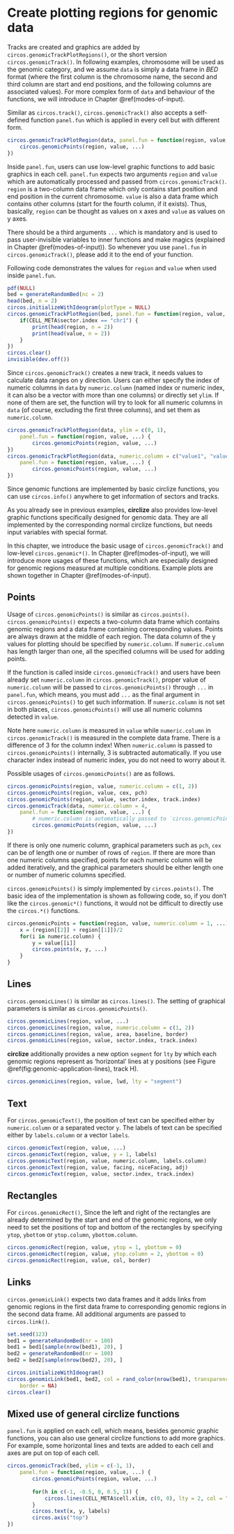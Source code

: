 
# Create plotting regions for genomic data {#genomic-plotting-region}

Tracks are created and graphics are added by
`circos.genomicTrackPlotRegions()`, or the short version
`circos.genomicTrack()`. In following examples, chromosome will be used as the
genomic category, and we assume `data` is simply a data frame in _BED_ format
(where the first column is the chromosome name, the second and third column
are start and end positions, and the following columns are associated values).
For more complex form of `data` and behaviour of the functions, we will
introduce in Chapter \@ref(modes-of-input).

Similar as `circos.track()`, `circos.genomicTrack()` also accepts a self-
defined function `panel.fun` which is applied in every cell but with different
form.

```r
circos.genomicTrackPlotRegion(data, panel.fun = function(region, value, ...) {
    circos.genomicPoints(region, value, ...)
})
```

Inside `panel.fun`, users can use low-level graphic functions to add basic
graphics in each cell. `panel.fun` expects two arguments `region` and `value`
which are automatically processed and passed from `circos.genomicTrack()`.
`region` is a two-column data frame which only contains start position and end
position in the current chromosome. `value` is also a data frame which
contains other columns (start for the fourth column, if it exists). Thus, basically,
`region` can be thought as values on x axes and `value` as values on y axes.

There should be a third arguments `...` which is mandatory and is used to pass
user-invisible variables to inner functions and make magics (explained in
Chapter \@ref(modes-of-input)). So whenever you use `panel.fun` in
`circos.genomicTrack()`, please add it to the end of your function.

Following code demonstrates the values for `region` and `value` when used inside `panel.fun`.

```r
pdf(NULL)
bed = generateRandomBed(nc = 2)
head(bed, n = 2)
circos.initializeWithIdeogram(plotType = NULL)
circos.genomicTrackPlotRegion(bed, panel.fun = function(region, value, ...) {
    if(CELL_META$sector.index == "chr1") {
        print(head(region, n = 2))
        print(head(value, n = 2))
    }
})
circos.clear()
invisible(dev.off())
```

Since `circos.genomicTrack()` creates a new track, it needs values to
calculate data ranges on y direction. Users can either specify the index of
numeric columns in `data` by `numeric.column` (named index or numeric index,
it can also be a vector with more than one columns) or directly set `ylim`. If none of
them are set, the function will try to look for all numeric columns in `data`
(of course, excluding the first three columns), and set them as
`numeric.column`.

```r
circos.genomicTrackPlotRegion(data, ylim = c(0, 1),
    panel.fun = function(region, value, ...) {
        circos.genomicPoints(region, value, ...)
})
circos.genomicTrackPlotRegion(data, numeric.column = c("value1", "value2"), 
    panel.fun = function(region, value, ...) {
        circos.genomicPoints(region, value, ...)
})
```

Since genomic functions are implemented by basic circlize functions, you can
use `circos.info()` anywhere to get information of sectors and tracks.

As you already see in previous examples, **circlize** also provides low-level graphic
functions specifically designed for genomic data. They are all implemented by the corresponding
normal circlize functions, but needs input variables with special format.

In this chapter, we introduce the basic usage of `circos.genomicTrack()` and
low-level `circos.genomic*()`. In Chapter \@ref(modes-of-input), we will
introduce more usages of these functions, which are especially designed for
genomic regions measured at multiple conditions. Example plots are shown together in
Chapter \@ref(modes-of-input).

## Points {#genomic-points}

Usage of `circos.genomicPoints()` is similar as `circos.points()`.
`circos.genomicPoints()` expects a two-column data frame which contains genomic regions
and a data frame containing corresponding values. Points are always drawn at
the middle of each region. The data column of the y values for plotting should
be specified by `numeric.column`. If `numeric.column` has length larger than
one, all the specified columns will be used for adding points.

If the function is called inside `circos.genomicTrack()` and users have been
already set `numeric.column` in `circos.genomicTrack()`, proper value of
`numeric.column` will be passed to `circos.genomicPoints()` through `...` in
`panel.fun`, which means, you must add `...` as the final argument in
`circos.genomicPoints()` to get such information. If `numeric.column` is not
set in both places, `circos.genomicPoints()` will use all numeric columns
detected in `value`.

Note here `numeric.column` is measured in `value` while `numeric.column` in
`circos.genomicTrack()` is measured in the complete data frame. There is a
difference of 3 for the column index! When `numeric.column` is passed to
`circos.genomicPoints()` internally, 3 is subtracted automatically. If you use
character index instead of numeric index, you do not need to worry about it.

Possible usages of `circos.genomicPoints()` are as follows.

```r
circos.genomicPoints(region, value, numeric.column = c(1, 2))
circos.genomicPoints(region, value, cex, pch)
circos.genomicPoints(region, value, sector.index, track.index)
circos.genomicTrack(data, numeric.column = 4, 
    panel.fun = function(region, value, ...) {
        # numeric.column is automatically passed to `circos.genomicPoints()`
        circos.genomicPoints(region, value, ...)
})
```

If there is only one numeric column, graphical parameters such as `pch`, `cex`
can be of length one or number of rows of `region`. If there are more than one
numeric columns specified, points for each numeric column will be added
iteratively, and the graphical parameters should be either length one or
number of numeric columns specified.

`circos.genomicPoints()` is simply implemented by `circos.points()`. The basic
idea of the implementation is shown as following code, so, if you don't like the
`circos.genomic*()` functions, it would not be difficult to directly use the
`circos.*()` functions.

```r
circos.genomicPoints = function(region, value, numeric.column = 1, ...) {
    x = (region[[2]] + region[[1]])/2
    for(i in numeric.column) {
        y = value[[i]]
        circos.points(x, y, ...)
    }
}
```

## Lines {#genomic-lines}

`circos.genomicLines()` is similar as `circos.lines()`. The setting of
graphical parameters is similar as `circos.genomicPoints()`.

```r
circos.genomicLines(region, value, ...)
circos.genomicLines(region, value, numeric.column = c(1, 2))
circos.genomicLines(region, value, area, baseline, border)
circos.genomicLines(region, value, sector.index, track.index)
```

**circlize** additionally provides a new option `segment` for `lty` by
which each genomic regions represent as 'horizontal' lines at y positions
(see Figure \@ref(fig:genomic-application-lines), track H).

```r
circos.genomicLines(region, value, lwd, lty = "segment")
```

## Text {#genomic-text}

For `circos.genomicText()`, the position of text can be specified either by `numeric.column`
or a separated vector `y`. The labels of text can be specified either by `labels.column`
or a vector `labels`.

```r
circos.genomicText(region, value, ...)
circos.genomicText(region, value, y = 1, labels)
circos.genomicText(region, value, numeric.column, labels.column)
circos.genomicText(region, value, facing, niceFacing, adj)
circos.genomicText(region, value, sector.index, track.index)
```

## Rectangles {#genomic-rectangles}

For `circos.genomicRect()`, Since the left and right of the rectangles are
already determined by the start and end of the genomic regions, we only need
to set the positions of top and bottom of the rectangles by specifying `ytop`,
`ybottom` or `ytop.column`, `ybottom.column`.

```r
circos.genomicRect(region, value, ytop = 1, ybottom = 0)
circos.genomicRect(region, value, ytop.column = 2, ybottom = 0)
circos.genomicRect(region, value, col, border)
```

## Links {#genomic-links}

`circos.genomicLink()` expects two data frames and it adds links from genomic
regions in the first data frame to corresponding genomic regions in the second
data frame. All additional arguments are passed to `circos.link()`.

```r
set.seed(123)
bed1 = generateRandomBed(nr = 100)
bed1 = bed1[sample(nrow(bed1), 20), ]
bed2 = generateRandomBed(nr = 100)
bed2 = bed2[sample(nrow(bed2), 20), ]

circos.initializeWithIdeogram()
circos.genomicLink(bed1, bed2, col = rand_color(nrow(bed1), transparency = 0.5), 
    border = NA)
circos.clear()
```

## Mixed use of general circlize functions

`panel.fun` is applied on each cell, which means, besides genomic graphic
functions, you can also use general circlize functions to add more graphics.
For example, some horizontal lines and texts are added to each cell and axes
are put on top of each cell.

```r
circos.genomicTrack(bed, ylim = c(-1, 1),
    panel.fun = function(region, value, ...) {
        circos.genomicPoints(region, value, ...)
        
        for(h in c(-1, -0.5, 0, 0.5, 1)) {
            circos.lines(CELL_META$cell.xlim, c(0, 0), lty = 2, col = "grey")
        }
        circos.text(x, y, labels)
        circos.axis("top")
})
```

